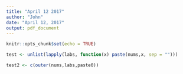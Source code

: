 ```yaml
---
title: "April 12 2017"
author: "John"
date: "April 12, 2017"
output: pdf_document
---
```


```r
knitr::opts_chunk$set(echo = TRUE)
```

```r

test <- unlist(lapply(labs, function(x) paste(nums,x, sep = "")))

test2 <- c(outer(nums,labs,paste0))



```
